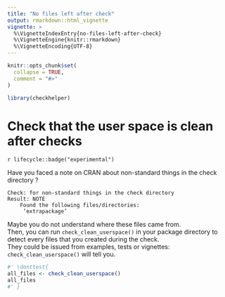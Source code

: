 ```yaml
---
title: "No files left after check"
output: rmarkdown::html_vignette
vignette: >
  %\VignetteIndexEntry{no-files-left-after-check}
  %\VignetteEngine{knitr::rmarkdown}
  %\VignetteEncoding{UTF-8}
---
```


```r
knitr::opts_chunk$set(
  collapse = TRUE,
  comment = "#>"
)
```

```r
library(checkhelper)
```

<!-- WARNING - This vignette is generated by {fusen} from /dev/flat_check_clean_userspace.Rmd: do not edit by hand -->

# Check that the user space is clean after checks

`r lifecycle::badge("experimental")`

Have you faced a note on CRAN about non-standard things in the check directory ?

```
Check: for non-standard things in the check directory
Result: NOTE
    Found the following files/directories:
     ‘extrapackage’ 
```

Maybe you do not understand where these files came from.  
Then, you can run `check_clean_userspace()` in your package directory to detect every files that you created during the check.  
They could be issued from examples, tests or vignettes: `check_clean_userspace()` will tell you.



```r
#' \donttest{
all_files <- check_clean_userspace()
all_files
#' }
```

